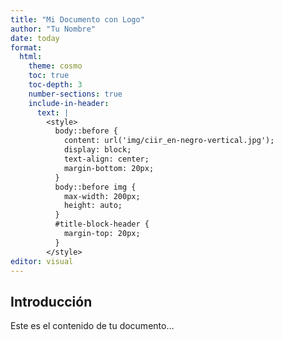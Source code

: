 ```yaml
---
title: "Mi Documento con Logo"
author: "Tu Nombre"
date: today
format:
  html:
    theme: cosmo
    toc: true
    toc-depth: 3
    number-sections: true
    include-in-header:
      text: |
        <style>
          body::before {
            content: url('img/ciir_en-negro-vertical.jpg');
            display: block;
            text-align: center;
            margin-bottom: 20px;
          }
          body::before img {
            max-width: 200px;
            height: auto;
          }
          #title-block-header {
            margin-top: 20px;
          }
        </style>
editor: visual
---
```


## Introducción

Este es el contenido de tu documento...


